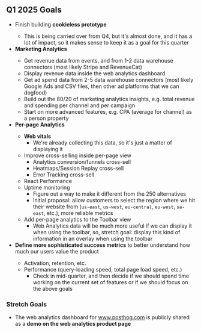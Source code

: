 ## Q1 2025 Goals

* Finish building **cookieless prototype** <TeamMember name="Robbie Coomber" photo />
  * This is being carried over from Q4, but it's almost done, and it has a lot of impact, so it makes sense to keep it as a goal for this quarter
* **Marketing Analytics** <TeamMember name="Robbie Coomber" photo />
  * Get revenue data from events, and from 1-2 data warehouse connectors (most likely Stripe and RevenueCat)
  * Display revenue data inside the web analytics dashboard
  * Get ad spend data from 2-5 data warehouse connectors (most likely Google Ads and CSV files, then other ad platforms that we can dogfood)
  * Build out the 80/20 of marketing analytics insights, e.g. total revenue and spending per channel and per campaign
  * Start on more advanced features, e.g. CPA (average for channel) as a person property
* **Per-page Analytics** <TeamMember name="Rafael Audibert" photo />
  * **Web vitals**
    * We're already collecting this data, so it's just a matter of displaying it
  * Improve cross-selling inside per-page view
    * Analytics conversion/funnels cross-sell
    * Heatmaps/Session Replay cross-sell
    * Error Tracking cross-sell
  * React Performance
  * Uptime monitoring
    * Figure out a way to make it different from the 250 alternatives
    * Initial proposal: allow customers to select the region where we hit their website from (`us-east`, `us-west`, `eu-central`, `eu-west`, `sa-east`, etc.), more reliable metrics 
  * Add per-page analytics to the Toolbar view
    * Web Analytics data will be much more useful if we can display it when using the toolbar, so, stretch goal: display this kind of information in an overlay when using the toolbar
* **Define more sophisticated success metrics** to better understand how much our users value the product <TeamMember name="Anna Szell" photo />
  * Activation, retention, etc.
  * Performance (query-loading speed, total page load speed, etc.)
    * Check in mid-quarter, and then decide if we should spend time working on the current set of features or if we should focus on the above goals

### Stretch Goals

* The web analytics dashboard for www.posthog.com is publicly shared as a **demo on the web analytics product page** <FutureTeamMember />
